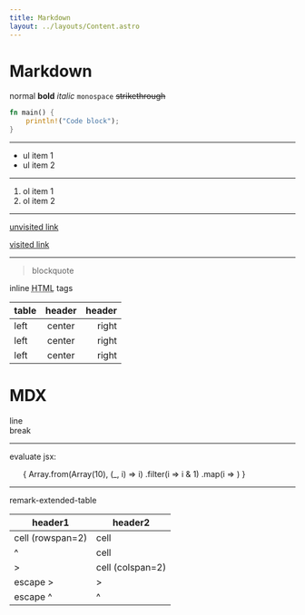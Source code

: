 ```yaml
---
title: Markdown
layout: ../layouts/Content.astro
---
```


# Markdown

normal **bold** _italic_ `monospace` ~~strikethrough~~


```rs
fn main() {
    println!("Code block");
}
```

---

- ul item 1
- ul item 2

---

1. ol item 1
1. ol item 2

---

[unvisited link](unvisited)

[visited link](.)

---

> blockquote

inline <abbr title="Hypertext Markup Language">HTML</abbr> tags

| table | header | header |
|-|:-:|-:|
| left  | center | right |
| left  | center | right |
| left  | center | right |


# MDX

line\
break

---


evaluate jsx:

<ul>
{
Array.from(Array(10), (_, i) => i)
    .filter(i => i & 1)
    .map(i => <Item i={i} />)
}
</ul>

---

remark-extended-table


| header1          | header2          |
| ---------------- | ---------------- |
| cell (rowspan=2) | cell             |
| ^                | cell             |
| >                | cell (colspan=2) |
| escape >         | \>               |
| escape ^         | \^               |
